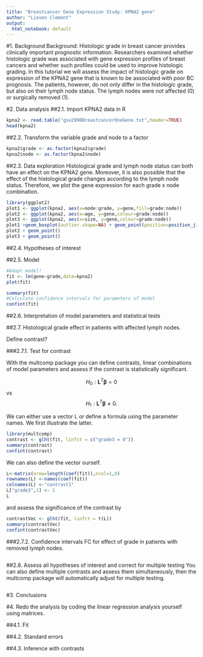 ```yaml
---
title: "Breastcancer Gene Expression Study: KPNA2 gene"
author: "Lieven Clement"
output:
  html_notebook: default
---
```


#1. Background
Background: Histologic grade in breast cancer provides clinically important prognostic information. Researchers examined whether histologic grade was associated with gene expression profiles of breast cancers and whether such profiles could be used to improve histologic grading. In this tutorial we will assess the impact of histologic grade on expression of the KPNA2 gene that is known to be associated with poor BC prognosis.
The patients, however, do not only differ in the histologic grade, but also on their lymph node status. The lymph nodes were not affected (0) or surgically removed (1).


#2. Data analysis
##2.1. Import KPNA2 data in R
```r
kpna2 <- read.table("gse2990BreastcancerOneGene.txt",header=TRUE)
head(kpna2)
```

##2.2. Transform the variable grade and node to a factor
```r
kpna2$grade <- as.factor(kpna2$grade)
kpna2$node <- as.factor(kpna2$node)
```

##2.3. Data exploration
Histological grade and lymph node status can both have an effect on the KPNA2 gene. Moreover, it is also possible that the effect of the histological grade changes according to the lymph node status. Therefore, we plot the gene expression for each grade x node combination. 

```r
library(ggplot2)
plot1 <- ggplot(kpna2, aes(x=node:grade, y=gene,fill=grade:node))
plot2 <- ggplot(kpna2, aes(x=age, y=gene,colour=grade:node))
plot3 <- ggplot(kpna2, aes(x=size, y=gene,colour=grade:node))
plot1 +geom_boxplot(outlier.shape=NA) + geom_point(position=position_jitter(width=.1))
plot2 + geom_point()
plot3 + geom_point()
```
 
##2.4. Hypotheses of interest

##2.5. Model

```r
#Adapt model!
fit <- lm(gene~grade,data=kpna2)
plot(fit)
```


```r
summary(fit)
#Calculate confidence intervals for parameters of model
confint(fit)
```

##2.6. Interpretation of model parameters and statistical tests


##2.7. Histological grade effect in patients with affected lymph nodes. 

Define contrast?

###2.7.1. Test for contrast

With the multcomp package you can define contrasts, linear combinations of model parameters and assess if the contrast is statistically significant. 

$$H_0: \mathbf{L}^T\boldsymbol{\beta}=0$$
vs 
$$H_1: \mathbf{L}^T\boldsymbol{\beta}\neq 0.$$

We can either use a vector L or define a formula using the parameter names. We first illustrate the latter.

```r
library(multcomp)
contrast <- glht(fit, linfct = c("grade3 = 0"))
summary(contrast)
confint(contrast)
```

We can also define the vector ourself.

```r
L<-matrix(nrow=length(coef(fit)),ncol=1,0)
rownames(L) <-names(coef(fit))
colnames(L) <-"contrast1"
L["grade3",1] <- 1
L
```
and assess the significance of the contrast by 
```r
contrastVec <- glht(fit, linfct = t(L))
summary(contrastVec)
confint(contrastVec)
```

###2.7.2. Confidence intervals FC for effect of grade in patients with removed lymph nodes.
```r

```



##2.8. Assess all hypotheses of interest and correct for multiple testing
You can also define multiple contrasts and assess them simultaneously, then the multcomp package will automatically adjust for multiple testing.

```r

```

#3. Conclusions

#4. Redo the analysis by coding the linear regression analysis yourself using matrices. 

##4.1. Fit

##4.2. Standard errors

##4.3. Inference with contrasts

